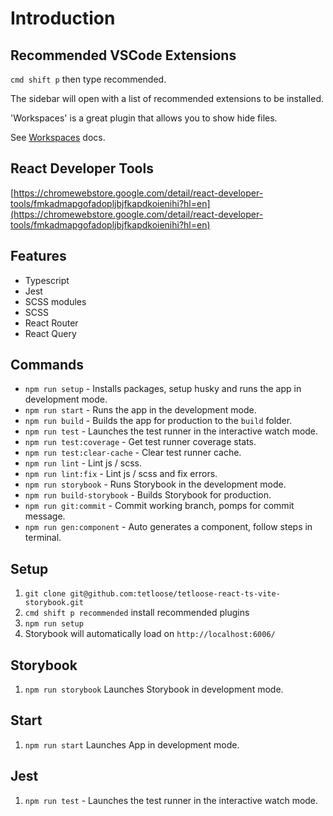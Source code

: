 
<Meta title="Documentation/Introduction" />

# Introduction

## Recommended VSCode Extensions

`cmd shift p` then type recommended.

The sidebar will open with a list of recommended extensions to be installed.

'Workspaces' is a great plugin that allows you to show hide files.

See [Workspaces](https://marketplace.visualstudio.com/items?itemName=Fooxly.workspace) docs.

## React Developer Tools

[https://chromewebstore.google.com/detail/react-developer-tools/fmkadmapgofadopljbjfkapdkoienihi?hl=en](https://chromewebstore.google.com/detail/react-developer-tools/fmkadmapgofadopljbjfkapdkoienihi?hl=en)

## Features

- Typescript
- Jest
- SCSS modules
- SCSS
- React Router
- React Query

## Commands

- `npm run setup` - Installs packages, setup husky and runs the app in development mode.
- `npm run start` - Runs the app in the development mode.
- `npm run build` - Builds the app for production to the `build` folder.
- `npm run test` - Launches the test runner in the interactive watch mode.
- `npm run test:coverage` - Get test runner coverage stats.
- `npm run test:clear-cache` - Clear test runner cache.
- `npm run lint` - Lint js / scss.
- `npm run lint:fix` - Lint js / scss and fix errors.
- `npm run storybook` - Runs Storybook in the development mode.
- `npm run build-storybook` - Builds Storybook for production.
- `npm run git:commit` - Commit working branch, pomps for commit message.
- `npm run gen:component` - Auto generates a component, follow steps in terminal.

## Setup

1. `git clone git@github.com:tetloose/tetloose-react-ts-vite-storybook.git`
2. `cmd shift p recommended` install recommended plugins
3. `npm run setup`
4. Storybook will automatically load on `http://localhost:6006/`

## Storybook

1. `npm run storybook` Launches Storybook in development mode.

## Start

1. `npm run start` Launches App in development mode.

## Jest

1. `npm run test` - Launches the test runner in the interactive watch mode.
